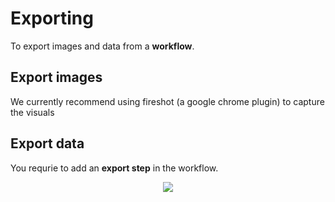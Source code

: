 # Exporting {#export}

To export images and data from a __workflow__.


## Export images

We currently recommend using fireshot (a google chrome plugin) to capture the visuals

## Export data
You requrie to add an __export step__ in the workflow.

<center>![](images\share.png)</center>
